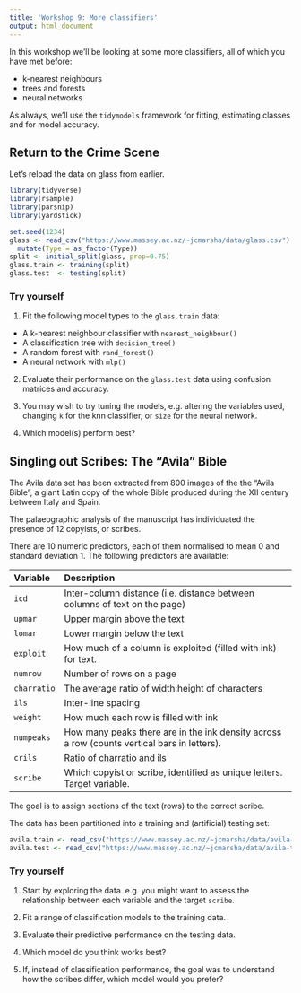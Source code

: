 ```yaml
---
title: 'Workshop 9: More classifiers'
output: html_document
---
```


In this workshop we'll be looking at some more classifiers, all of which you have met before:

- k-nearest neighbours
- trees and forests
- neural networks

As always, we'll use the `tidymodels` framework for fitting, estimating classes and for
model accuracy.

## Return to the Crime Scene

Let's reload the data on glass from earlier.

```r
library(tidyverse)
library(rsample)
library(parsnip)
library(yardstick)

set.seed(1234)
glass <- read_csv("https://www.massey.ac.nz/~jcmarsha/data/glass.csv") %>%
  mutate(Type = as_factor(Type))
split <- initial_split(glass, prop=0.75)
glass.train <- training(split)
glass.test  <- testing(split)
```

### Try yourself

1. Fit the following model types to the `glass.train` data:

- A k-nearest neighbour classifier with `nearest_neighbour()`
- A classification tree with `decision_tree()`
- A random forest with `rand_forest()`
- A neural network with `mlp()`

2. Evaluate their performance on the `glass.test` data using confusion matrices and accuracy.

3. You may wish to try tuning the models, e.g. altering the variables used, changing `k` for the knn classifier, or `size` for the neural network.

4. Which model(s) perform best?

## Singling out Scribes: The "Avila" Bible

The Avila data set has been extracted from 800 images of the the "Avila Bible", a giant Latin copy of the whole Bible produced during the XII century between Italy and Spain.  

The palaeographic analysis of the  manuscript has  individuated the presence of 12 copyists, or scribes.

There are 10 numeric predictors, each of them normalised to mean 0 and standard deviation 1. The following predictors are available:

  Variable     Description
  ------------ -----------------------------------------------------
  `icd`        Inter-column distance (i.e. distance between columns of text on the page)
  `upmar`      Upper margin above the text
  `lomar`      Lower margin below the text
  `exploit`    How much of a column is exploited (filled with ink) for text.
  `numrow`     Number of rows on a page
  `charratio`  The average ratio of width:height of characters
  `ils`        Inter-line spacing
  `weight`     How much each row is filled with ink
  `numpeaks`   How many peaks there are in the ink density across a row (counts vertical bars in letters).
  `crils`      Ratio of charratio and ils
  `scribe`     Which copyist or scribe, identified as unique letters. Target variable.

The goal is to assign sections of the text (rows) to the correct scribe.

The data has been partitioned into a training and (artificial) testing set:

```r
avila.train <- read_csv("https://www.massey.ac.nz/~jcmarsha/data/avila-train.csv") %>% mutate(scribe = factor(scribe))
avila.test <- read_csv("https://www.massey.ac.nz/~jcmarsha/data/avila-test.csv") %>% mutate(scribe = factor(scribe))
```

### Try yourself

1. Start by exploring the data. e.g. you might want to assess the relationship between each variable and the target `scribe`.

2. Fit a range of classification models to the training data.

3. Evaluate their predictive performance on the testing data.

4. Which model do you think works best?

5. If, instead of classification performance, the goal was to understand how the scribes differ, which model would you prefer?
